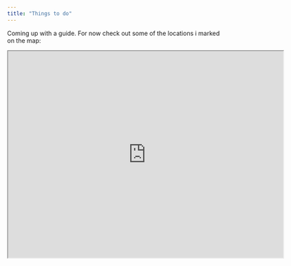 ```yaml
---
title: "Things to do"
---
```


Coming up with a guide. For now check out some of the locations i marked on the map:

<iframe src="https://www.google.com/maps/d/embed?mid=1WHHvLKrs9dEYPfccMGkOA_5-TCliwRM&amp;ehbc=2E312F" width="640" height="480">

</iframe>
